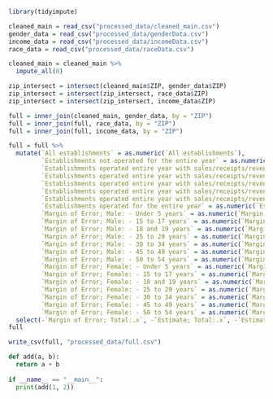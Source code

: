 

```r
library(tidyimpute)
```


```r
cleaned_main = read_csv("processed_data/cleaned_main.csv")
gender_data = read_csv("processed_data/genderData.csv")
income_data = read_csv("processed_data/incomeData.csv")
race_data = read_csv("processed_data/raceData.csv")
```

```r
cleaned_main = cleaned_main %>%
  impute_all(0)
```

```r
zip_intersect = intersect(cleaned_main$ZIP, gender_data$ZIP)
zip_intersect = intersect(zip_intersect, race_data$ZIP)
zip_intersect = intersect(zip_intersect, income_data$ZIP)
```

```r
full = inner_join(cleaned_main, gender_data, by = "ZIP")
full = inner_join(full, race_data, by = "ZIP")
full = inner_join(full, income_data, by = "ZIP")
```

```r
full = full %>%
  mutate(`All establishments` = as.numeric(`All establishments`),
         `Establishments not operated for the entire year` = as.numeric(`Establishments not operated for the entire year`),
         `Establishments operated entire year with sales/receipts/revenue less than $100,000`= as.numeric(`Establishments operated entire year with sales/receipts/revenue less than $100,000`),
         `Establishments operated entire year with sales/receipts/revenue of $1,000,000 or more` = as.numeric(`Establishments operated entire year with sales/receipts/revenue of $1,000,000 or more`),
         `Establishments operated entire year with sales/receipts/revenue of $100,000 to $249,999` = as.numeric(`Establishments operated entire year with sales/receipts/revenue of $100,000 to $249,999`),
         `Establishments operated entire year with sales/receipts/revenue of $250,000 to $499,999` = as.numeric(`Establishments operated entire year with sales/receipts/revenue of $250,000 to $499,999`),
         `Establishments operated entire year with sales/receipts/revenue of $500,000 to $999,999` = as.numeric(`Establishments operated entire year with sales/receipts/revenue of $500,000 to $999,999`),
         `Establishments operated for the entire year` = as.numeric(`Establishments operated for the entire year`),
         `Margin of Error; Male: - Under 5 years` = as.numeric(`Margin of Error; Male: - Under 5 years`),
         `Margin of Error; Male: - 15 to 17 years` = as.numeric(`Margin of Error; Male: - 15 to 17 years`),
         `Margin of Error; Male: - 18 and 19 years` = as.numeric(`Margin of Error; Male: - 18 and 19 years`),
         `Margin of Error; Male: - 25 to 29 years` = as.numeric(`Margin of Error; Male: - 25 to 29 years`),
         `Margin of Error; Male: - 30 to 34 years` = as.numeric(`Margin of Error; Male: - 30 to 34 years`),
         `Margin of Error; Male: - 45 to 49 years` = as.numeric(`Margin of Error; Male: - 45 to 49 years`),
         `Margin of Error; Male: - 50 to 54 years` = as.numeric(`Margin of Error; Male: - 50 to 54 years`),
         `Margin of Error; Female: - Under 5 years` = as.numeric(`Margin of Error; Female: - Under 5 years`),
         `Margin of Error; Female: - 15 to 17 years` = as.numeric(`Margin of Error; Female: - 15 to 17 years`),
         `Margin of Error; Female: - 18 and 19 years` = as.numeric(`Margin of Error; Female: - 18 and 19 years`),
         `Margin of Error; Female: - 25 to 29 years` = as.numeric(`Margin of Error; Female: - 25 to 29 years`),
         `Margin of Error; Female: - 30 to 34 years` = as.numeric(`Margin of Error; Female: - 30 to 34 years`),
         `Margin of Error; Female: - 45 to 49 years` = as.numeric(`Margin of Error; Female: - 45 to 49 years`),
         `Margin of Error; Female: - 50 to 54 years` = as.numeric(`Margin of Error; Female: - 50 to 54 years`)) %>%
  select(-`Margin of Error; Total:.x`, -`Estimate; Total:.x`, -`Estimate; Total:`, -`Estimate; Female:`, -`Estimate; Male:`, -`Estimate; Total:.y`, -`Margin of Error; Total:.y`, -`Margin of Error; Male:`, -`Margin of Error; Female:`, -`Margin of Error; Total:`)
full
```

```r
write_csv(full, "processed_data/full.csv")
```



```python

def add(a, b):
  return a + b
  
if __name__ == "__main__":
  print(add(1, 2))

```

